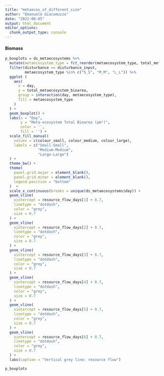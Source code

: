 ```yaml
---
title: "metaecos_of_different_size"
author: "Emanuele Giacomuzzo"
date: "2022-08-05"
output: html_document
editor_options: 
  chunk_output_type: console
---
```


#### Biomass {.tabset .tabset-pills}

```r
p_boxplots = ds_metaecosystems %>%
  mutate(metaecosystem_type = fct_reorder(metaecosystem_type, total_metaecosystem_bioarea)) %>%
  filter(disturbance == disturbance_input,
         metaecosystem_type %in% c("S_S", "M_M", "L_L")) %>%
  ggplot (
    aes(
      x = day,
      y = total_metaecosystem_bioarea,
      group = interaction(day, metaecosystem_type),
      fill = metaecosystem_type
    )
  ) +
  geom_boxplot() +
  labs(x = "Day",
       y = "Meta-ecosystem Total Bioarea (µm²)",
       color = '',
       fill = '') +
  scale_fill_manual(
    values = c(colour_small, colour_medium, colour_large),
    labels = c("Small-Small",
               "Medium-Medium",
               "Large-Large")
  ) +
  theme_bw() +
  theme(
    panel.grid.major = element_blank(),
    panel.grid.minor = element_blank(),
    legend.position = "bottom"
  )  +
  scale_x_continuous(breaks = unique(ds_metaecosystems$day)) +
  geom_vline(
    xintercept = resource_flow_days[1] + 0.7,
    linetype = "dotdash",
    color = "grey",
    size = 0.7
  ) +
  geom_vline(
    xintercept = resource_flow_days[2] + 0.7,
    linetype = "dotdash",
    color = "grey",
    size = 0.7
  ) +
  geom_vline(
    xintercept = resource_flow_days[3] + 0.7,
    linetype = "dotdash",
    color = "grey",
    size = 0.7
  ) +
  geom_vline(
    xintercept = resource_flow_days[4] + 0.7,
    linetype = "dotdash",
    color = "grey",
    size = 0.7
  ) +
  geom_vline(
    xintercept = resource_flow_days[5] + 0.7,
    linetype = "dotdash",
    color = "grey",
    size = 0.7
  ) +
  geom_vline(
    xintercept = resource_flow_days[6] + 0.7,
    linetype = "dotdash",
    color = "grey",
    size = 0.7
  ) +
  labs(caption = "Vertical grey line: resource flow")

p_boxplots
```